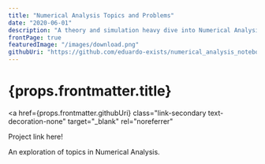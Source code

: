 ```yaml
---
title: "Numerical Analysis Topics and Problems"
date: "2020-06-01"
description: "A theory and simulation heavy dive into Numerical Analysis. Topics include Numerical Differentiation and Integration, Matrix Solvers, and Fourier Transformations. There also some mediocre proofs and algorithm implementations in here :P"
frontPage: true
featuredImage: "/images/download.png"
githubUri: "https://github.com/eduardo-exists/numerical_analysis_notebooks"
---
```


<h1>{props.frontmatter.title}</h1>

<a
  href={props.frontmatter.githubUri}
  class="link-secondary text-decoration-none"
  target="_blank"
  rel="noreferrer"
>
  Project link here!
</a>


An exploration of topics in Numerical Analysis.